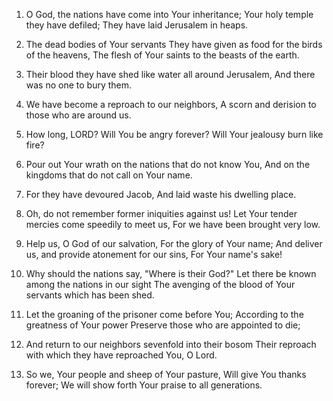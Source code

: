
1. O God, the nations have come into Your inheritance; Your holy temple they have defiled; They have laid Jerusalem in heaps.

2. The dead bodies of Your servants They have given as food for the birds of the heavens, The flesh of Your saints to the beasts of the earth.

3. Their blood they have shed like water all around Jerusalem, And there was no one to bury them.

4. We have become a reproach to our neighbors, A scorn and derision to those who are around us.

5. How long, LORD? Will You be angry forever? Will Your jealousy burn like fire?

6. Pour out Your wrath on the nations that do not know You, And on the kingdoms that do not call on Your name.

7. For they have devoured Jacob, And laid waste his dwelling place.

8. Oh, do not remember former iniquities against us! Let Your tender mercies come speedily to meet us, For we have been brought very low.

9. Help us, O God of our salvation, For the glory of Your name; And deliver us, and provide atonement for our sins, For Your name's sake!

10. Why should the nations say, "Where is their God?" Let there be known among the nations in our sight The avenging of the blood of Your servants which has been shed.

11. Let the groaning of the prisoner come before You; According to the greatness of Your power Preserve those who are appointed to die;

12. And return to our neighbors sevenfold into their bosom Their reproach with which they have reproached You, O Lord.

13. So we, Your people and sheep of Your pasture, Will give You thanks forever; We will show forth Your praise to all generations.


